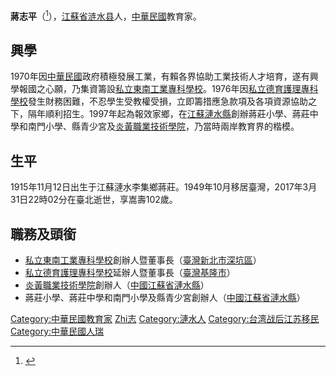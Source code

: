  
'''蔣志平'''（{{bd|1915年|11月12日|2017年|3月31日|catIdx=Chiang}}<ref>{{Cite web |url=http://www.haixiaba.com/n764828.html |title=沉重哀悼！漣水炎黃學院創辦人蔣志平先生逝世，享年103歲 |access-date=2017-04-06 |archive-url=https://web.archive.org/web/20170407055622/http://www.haixiaba.com/n764828.html |archive-date=2017-04-07 |dead-url=yes }}</ref>），[[江蘇省|江蘇省]][[涟水县|涟水县]]人，[[中華民國|中華民國]]教育家。

== 興學 ==
1970年因[[中華民國|中華民國]]政府積極發展工業，有賴各界協助工業技術人才培育，遂有興學報國之心願，乃集資籌設[[東南科技大學|私立東南工業專科學校]]。1976年因[[經國管理暨健康學院|私立德育護理專科學校]]發生財務困難，不忍學生受教權受損，立即籌措應急款項及各項資源協助之下，隔年順利招生。1997年起為報效家鄉，在[[江蘇|江蘇]][[漣水縣|漣水縣]]創辦蔣莊小學、蔣莊中學和南門小學、縣青少宮及[[炎黃職業技術學院|炎黃職業技術學院]]，乃當時兩岸教育界的楷模。

== 生平 ==
1915年11月12日出生于江蘇漣水李集鄉蔣莊。1949年10月移居臺灣，2017年3月31日22時02分在臺北逝世，享嵩壽102歲。

==職務及頭銜==
* [[東南科技大學|私立東南工業專科學校]]創辦人暨董事長（[[臺灣|臺灣]][[新北市|新北市]][[深坑區|深坑區]]）
* [[經國管理暨健康學院|私立德育護理專科學校]]延辦人暨董事長（[[臺灣|臺灣]][[基隆市|基隆市]]）
* [[炎黃職業技術學院|炎黃職業技術學院]]創辦人（[[中國|中國]][[江蘇省|江蘇省]][[漣水縣|漣水縣]]）
* 蔣莊小學、蔣莊中學和南門小學及縣青少宮創辦人（[[中國|中國]][[江蘇省|江蘇省]][[漣水縣|漣水縣]]）

{{台湾人物小作品}}
{{DEFAULTSORT:Jiang蔣}}
[[Category:中華民國教育家|Category:中華民國教育家]]
[[Category:蔣姓|Zhi志]]
[[Category:漣水人|Category:漣水人]]
[[Category:台湾战后江苏移民|Category:台湾战后江苏移民]]
[[Category:中華民國人瑞|Category:中華民國人瑞]]